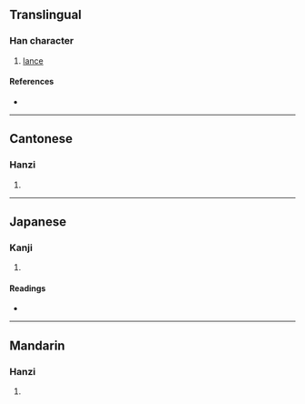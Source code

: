 {{character info/new}}
==Translingual==

===Han character===
{{Han char|rn=62|rad=戈|as=09|sn=13|four=13450|canj=NKI|ids=⿰癸戈}}

# [[lance]]

====References====
* {{Han ref|kx=0413.230|dkj=11622|dj=0756.160|hdz=21409.070|uh=6223|ud=25123|bh=DD74|bd=56692}}

----

==Cantonese==

===Hanzi===
{{yue-hanzi|jyut=[[kwai4]]|y=kwai4}}

# {{defn|lang=yue|sort=戈09}}

----

==Japanese==

===Kanji===
{{ja-kanji|grade=|rs=戈09}}

# {{defn|lang=ja|sort=戈09}}

====Readings====
* {{ja-readings|on=[[き]] (ki), [[ぎ]] (gi)|kun=[[ほこ]] (hoko)}}

----

==Mandarin==

===Hanzi===
{{cmn-hanzi|pin=[[kuí]] ([[kui2]])|wg=k'uei<sup>2</sup>}}

# {{defn|lang=cmn|sort=戈09}}
